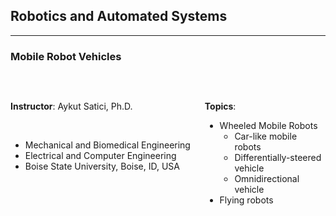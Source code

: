 ## Robotics and Automated Systems {.center .smaller}
<!-- ###################################################################### -->

<hr>

### Mobile Robot Vehicles

<br/>

:::: {.columns}

::: {.column width="60%"}

__Instructor__: Aykut Satici, Ph.D. <br>

&nbsp;

* Mechanical and Biomedical Engineering <br>
* Electrical and Computer Engineering <br>
* Boise State University, Boise, ID, USA

:::

::: {.column width="40%"}

__Topics__: <br>

* Wheeled Mobile Robots
  * Car-like mobile robots
  * Differentially-steered vehicle
  * Omnidirectional vehicle
* Flying robots

:::

::::
